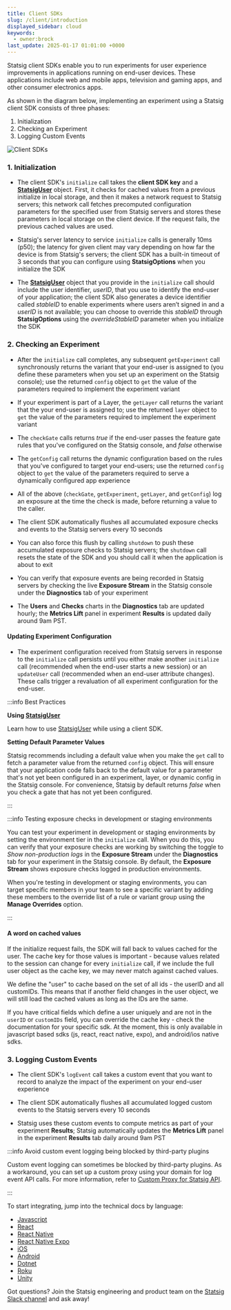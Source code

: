 ```yaml
---
title: Client SDKs
slug: /client/introduction
displayed_sidebar: cloud
keywords:
  - owner:brock
last_update: 2025-01-17 01:01:00 +0000
---
```


Statsig client SDKs enable you to run experiments for user experience improvements in applications running on end-user devices. These applications include web and mobile apps, television and gaming apps, and other consumer electronics apps.  

As shown in the diagram below, implementing an experiment using a Statsig client SDK consists of three phases:
1. Initialization
2. Checking an Experiment
3. Logging Custom Events

![Client SDKs](https://user-images.githubusercontent.com/1315028/169555378-a1ba4c22-1d13-46c5-956e-ba87abe9b549.png)

### 1. Initialization

- The client SDK's `initialize` call takes the **client SDK key** and a [**StatsigUser**](/concepts/user) object.  First, it checks for cached values from a previous initialize in local storage, and then it makes a network request to Statsig servers; this network call fetches precomputed configuration parameters for the specified user from Statsig servers and stores these parameters in local storage on the client device.
If the request fails, the previous cached values are used.

-	Statsig's server latency to service `initialize` calls is generally 10ms (p50); the latency for given client may vary depending on how far the device is from Statsig's servers; the client SDK has a built-in timeout of 3 seconds that you can configure using **StatsigOptions** when you initialize the SDK

-	The [**StatsigUser**](/concepts/user) object that you provide in the `initialize` call should include the user identifier, _userID_, that you use to identify the end-user of your application; the client SDK also generates a device identifier called _stableID_ to enable experiments where users aren’t signed in and a _userID_ is not available; you can choose to override this _stableID_ through **StatsigOptions** using the _overrideStableID_ parameter when you initialize the SDK

### 2. Checking an Experiment

 - After the `initialize` call completes, any subsequent `getExperiment` call synchronously returns the variant that your end-user is assigned to (you define these parameters when you set up an experiment on the Statsig console);  use the returned `config` object to `get` the value of the parameters required to implement the experiment variant
 
 - If your experiment is part of a Layer, the `getLayer` call returns the variant that the your end-user is assigned to;  use the returned `layer` object to `get` the value of the parameters required to implement the experiment variant
  
 - The `checkGate` calls returns _true_ if the end-user passes the feature gate rules that you've configured on the Statsig console, and _false_ otherwise 
 
 - The `getConfig` call returns the dynamic configuration based on the rules that you've configured to target your end-users; use the returned `config` object to `get` the value of the parameters required to serve a dynamically configured app experience

 - All of the above (`checkGate`, `getExperiment`, `getLayer`, and `getConfig`) log an exposure at the time the check is made, before returning a value to the caller.
 
 - The client SDK automatically flushes all accumulated exposure checks and events to the Statsig servers every 10 seconds

 -	You can also force this flush by calling `shutdown` to push these accumulated exposure checks to Statsig servers; the `shutdown` call resets the state of the SDK and you should call it when the application is about to exit

 -	You can verify that exposure events are being recorded in Statsig servers by checking the live **Exposure Stream** in the Statsig console under the **Diagnostics** tab of your experiment

 -	The **Users** and **Checks** charts in the **Diagnostics** tab are updated hourly; the **Metrics Lift** panel in experiment **Results** is updated daily around 9am PST.

#### Updating Experiment Configuration

- The experiment configuration received from Statsig servers in response to the `initialize` call persists until you either make another `initialize` call (recommended when the end-user starts a new session) or an `updateUser` call (recommended when an end-user attribute changes). These calls trigger a revaluation of all experiment configuration for the end-user.   


:::info Best Practices

**Using [**StatsigUser**](/concepts/user)**

Learn how to use [StatsigUser](/concepts/user) while using a client SDK. 

**Setting Default Parameter Values**

Statsig recommends including a default value when you make the `get` call to fetch a parameter value from the returned `config` object. This will ensure that your application code falls back to the default value for a parameter that's not yet been configured in an experiment, layer, or dynamic config in the Statsig console. For convenience, Statsig by default returns _false_ when you check a gate that has not yet been configured.

:::

:::info Testing exposure checks in development or staging environments

You can test your experiment in development or staging environments by setting the environment tier in the `initialize` call. When you do this, you can verify that your exposure checks are working by switching the toggle to _Show non-production logs_ in the **Exposure Stream** under the **Diagnostics** tab for your experiment in the Statsig console. By default, the **Exposure Stream** shows exposure checks logged in production environments. 

When you're testing in development or staging environments, you can target specific members in your team to see a specific variant by adding these members to the override list of a rule or variant group using the **Manage Overrides** option.  

:::

#### A word on cached values
If the initialize request fails, the SDK will fall back to values cached for the user.  The cache key for those values is important - because values related to the session can change for every `initialize` call, if we include the full user object as the cache key, we may never match against cached values.

We define the "user" to cache based on the set of all ids - the userID and all customIDs.  This means that if another field changes in the user object, we will still load the cached values as long as the IDs are the same.

If you have critical fields which define a user uniquely and are not in the `userID` or `customIDs` field, you can override the cache key - check the documentation for your specific sdk.  At the moment, this is only available in javascript based sdks (js, react, react native, expo), and android/ios native sdks.


### 3. Logging Custom Events

-	The client SDK's `logEvent` call takes a custom event that you want to record to analyze the impact of the experiment on your end-user experience

- The client SDK automatically flushes all accumulated logged custom events to the Statsig servers every 10 seconds

-	Statsig uses these custom events to compute metrics as part of your experiment **Results**; Statsig automatically updates the **Metrics Lift** panel in the experiment **Results** tab daily around 9am PST

:::info Avoid custom event logging being blocked by third-party plugins

Custom event logging can sometimes be blocked by third-party plugins. As a workaround, you can set up a custom proxy using your domain for log event API calls. For more information, refer to [Custom Proxy for Statsig API](../custom_proxy).

:::

To start integrating, jump into the technical docs by language:

- [Javascript](/client/javascript-sdk)
- [React](/client/javascript-sdk/react)
- [React Native](/client/javascript-sdk/react-native)
- [React Native Expo](/client/javascript-sdk/expo)
- [iOS](/client/iosClientSDK)
- [Android](/client/androidClientSDK)
- [Dotnet](/client/dotnetSDK)
- [Roku](/client/rokuSDK)
- [Unity](/client/unitySDK)

Got questions? Join the Statsig engineering and product team on the [Statsig Slack channel](https://statsig.com/slack) and ask away! 
